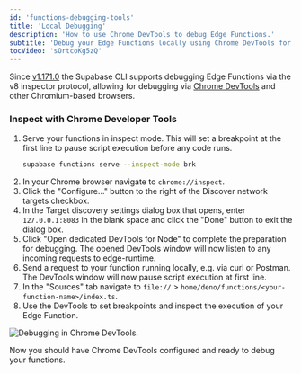```yaml
---
id: 'functions-debugging-tools'
title: 'Local Debugging'
description: 'How to use Chrome DevTools to debug Edge Functions.'
subtitle: 'Debug your Edge Functions locally using Chrome DevTools for easy breakpoint debugging and code inspection.'
tocVideo: 'sOrtcoKg5zQ'
---
```


Since [v1.171.0](https://github.com/supabase/cli/releases/tag/v1.171.0) the Supabase CLI supports debugging Edge Functions via the v8 inspector protocol, allowing for debugging via [Chrome DevTools](https://developer.chrome.com/docs/devtools/) and other Chromium-based browsers.

### Inspect with Chrome Developer Tools

1.  Serve your functions in inspect mode. This will set a breakpoint at the first line to pause script execution before any code runs.
    ```bash
    supabase functions serve --inspect-mode brk
    ```
2.  In your Chrome browser navigate to `chrome://inspect`.
3.  Click the "Configure..." button to the right of the Discover network targets checkbox.
4.  In the Target discovery settings dialog box that opens, enter `127.0.0.1:8083` in the blank space and click the "Done" button to exit the dialog box.
5.  Click "Open dedicated DevTools for Node" to complete the preparation for debugging. The opened DevTools window will now listen to any incoming requests to edge-runtime.
6.  Send a request to your function running locally, e.g. via curl or Postman. The DevTools window will now pause script execution at first line.
7.  In the "Sources" tab navigate to `file://` > `home/deno/functions/<your-function-name>/index.ts`.
8.  Use the DevTools to set breakpoints and inspect the execution of your Edge Function.

![Debugging in Chrome DevTools.](/docs/img/guides/functions/debug-chrome-devtools.png)

Now you should have Chrome DevTools configured and ready to debug your functions.
